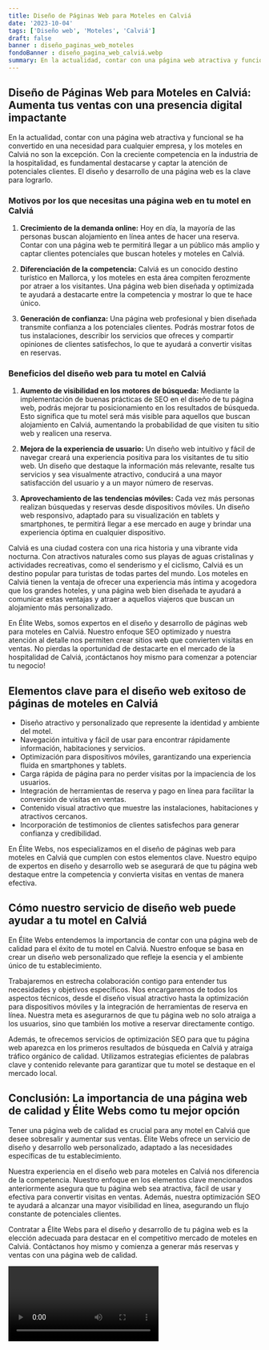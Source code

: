 ```yaml
---
title: Diseño de Páginas Web para Moteles en Calviá
date: '2023-10-04'
tags: ['Diseño web', 'Moteles', 'Calviá']
draft: false
banner : diseño_paginas_web_moteles
fondoBanner : diseño_pagina_web_calviá.webp
summary: En la actualidad, contar con una página web atractiva y funcional se ha convertido en una necesidad para cualquier empresa, y los moteles en Calviá no son la excepción. Con la creciente competencia en la industria de la hospitalidad, es fundamental destacarse y captar la atención de potenciales clientes. El diseño y desarrollo de una página web es la clave para lograrlo.
---
```


## **Diseño de Páginas Web para Moteles en Calviá: Aumenta tus ventas con una presencia digital impactante**

En la actualidad, contar con una página web atractiva y funcional se ha convertido en una necesidad para cualquier empresa, y los moteles en Calviá no son la excepción. Con la creciente competencia en la industria de la hospitalidad, es fundamental destacarse y captar la atención de potenciales clientes. El diseño y desarrollo de una página web es la clave para lograrlo.

### **Motivos por los que necesitas una página web en tu motel en Calviá**
 
1. **Crecimiento de la demanda online:** Hoy en día, la mayoría de las personas buscan alojamiento en línea antes de hacer una reserva. Contar con una página web te permitirá llegar a un público más amplio y captar clientes potenciales que buscan hoteles y moteles en Calviá.

2. **Diferenciación de la competencia:** Calviá es un conocido destino turístico en Mallorca, y los moteles en esta área compiten ferozmente por atraer a los visitantes. Una página web bien diseñada y optimizada te ayudará a destacarte entre la competencia y mostrar lo que te hace único.

3. **Generación de confianza:** Una página web profesional y bien diseñada transmite confianza a los potenciales clientes. Podrás mostrar fotos de tus instalaciones, describir los servicios que ofreces y compartir opiniones de clientes satisfechos, lo que te ayudará a convertir visitas en reservas.

### **Beneficios del diseño web para tu motel en Calviá**

1. **Aumento de visibilidad en los motores de búsqueda:** Mediante la implementación de buenas prácticas de SEO en el diseño de tu página web, podrás mejorar tu posicionamiento en los resultados de búsqueda. Esto significa que tu motel será más visible para aquellos que buscan alojamiento en Calviá, aumentando la probabilidad de que visiten tu sitio web y realicen una reserva.

2. **Mejora de la experiencia de usuario:** Un diseño web intuitivo y fácil de navegar creará una experiencia positiva para los visitantes de tu sitio web. Un diseño que destaque la información más relevante, resalte tus servicios y sea visualmente atractivo, conducirá a una mayor satisfacción del usuario y a un mayor número de reservas.

3. **Aprovechamiento de las tendencias móviles:** Cada vez más personas realizan búsquedas y reservas desde dispositivos móviles. Un diseño web responsivo, adaptado para su visualización en tablets y smartphones, te permitirá llegar a ese mercado en auge y brindar una experiencia óptima en cualquier dispositivo.

Calviá es una ciudad costera con una rica historia y una vibrante vida nocturna. Con atractivos naturales como sus playas de aguas cristalinas y actividades recreativas, como el senderismo y el ciclismo, Calviá es un destino popular para turistas de todas partes del mundo. Los moteles en Calviá tienen la ventaja de ofrecer una experiencia más íntima y acogedora que los grandes hoteles, y una página web bien diseñada te ayudará a comunicar estas ventajas y atraer a aquellos viajeros que buscan un alojamiento más personalizado.

En Élite Webs, somos expertos en el diseño y desarrollo de páginas web para moteles en Calviá. Nuestro enfoque SEO optimizado y nuestra atención al detalle nos permiten crear sitios web que convierten visitas en ventas. No pierdas la oportunidad de destacarte en el mercado de la hospitalidad de Calviá, ¡contáctanos hoy mismo para comenzar a potenciar tu negocio!

<GifSeo />

<Cta />

## Elementos clave para el diseño web exitoso de páginas de moteles en Calviá

- Diseño atractivo y personalizado que represente la identidad y ambiente del motel.
- Navegación intuitiva y fácil de usar para encontrar rápidamente información, habitaciones y servicios.
- Optimización para dispositivos móviles, garantizando una experiencia fluida en smartphones y tablets.
- Carga rápida de página para no perder visitas por la impaciencia de los usuarios.
- Integración de herramientas de reserva y pago en línea para facilitar la conversión de visitas en ventas.
- Contenido visual atractivo que muestre las instalaciones, habitaciones y atractivos cercanos.
- Incorporación de testimonios de clientes satisfechos para generar confianza y credibilidad.

En Élite Webs, nos especializamos en el diseño de páginas web para moteles en Calviá que cumplen con estos elementos clave. Nuestro equipo de expertos en diseño y desarrollo web se asegurará de que tu página web destaque entre la competencia y convierta visitas en ventas de manera efectiva.

## Cómo nuestro servicio de diseño web puede ayudar a tu motel en Calviá

En Élite Webs entendemos la importancia de contar con una página web de calidad para el éxito de tu motel en Calviá. Nuestro enfoque se basa en crear un diseño web personalizado que refleje la esencia y el ambiente único de tu establecimiento.

Trabajaremos en estrecha colaboración contigo para entender tus necesidades y objetivos específicos. Nos encargaremos de todos los aspectos técnicos, desde el diseño visual atractivo hasta la optimización para dispositivos móviles y la integración de herramientas de reserva en línea. Nuestra meta es asegurarnos de que tu página web no solo atraiga a los usuarios, sino que también los motive a reservar directamente contigo.

Además, te ofrecemos servicios de optimización SEO para que tu página web aparezca en los primeros resultados de búsqueda en Calviá y atraiga tráfico orgánico de calidad. Utilizamos estrategias eficientes de palabras clave y contenido relevante para garantizar que tu motel se destaque en el mercado local.

## Conclusión: La importancia de una página web de calidad y Élite Webs como tu mejor opción

Tener una página web de calidad es crucial para any motel en Calviá que desee sobresalir y aumentar sus ventas. Élite Webs ofrece un servicio de diseño y desarrollo web personalizado, adaptado a las necesidades específicas de tu establecimiento.

Nuestra experiencia en el diseño web para moteles en Calviá nos diferencia de la competencia. Nuestro enfoque en los elementos clave mencionados anteriormente asegura que tu página web sea atractiva, fácil de usar y efectiva para convertir visitas en ventas. Además, nuestra optimización SEO te ayudará a alcanzar una mayor visibilidad en línea, asegurando un flujo constante de potenciales clientes.

Contratar a Élite Webs para el diseño y desarrollo de tu página web es la elección adecuada para destacar en el competitivo mercado de moteles en Calviá. Contáctanos hoy mismo y comienza a generar más reservas y ventas con una página web de calidad.

<Video />

<CtaBot job='Moteles' city='Calviá'/>

<Gmaps query='Calviá+españa+maps' />